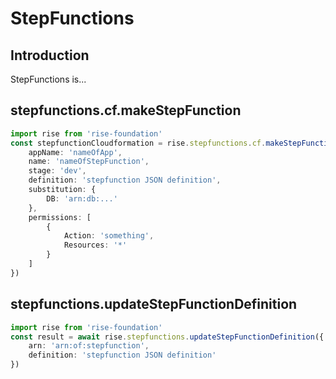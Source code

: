 # StepFunctions

## Introduction

StepFunctions is...

## stepfunctions.cf.makeStepFunction

```ts
import rise from 'rise-foundation'
const stepfunctionCloudformation = rise.stepfunctions.cf.makeStepFunction({
    appName: 'nameOfApp',
    name: 'nameOfStepFunction',
    stage: 'dev',
    definition: 'stepfunction JSON definition',
    substitution: {
        DB: 'arn:db:...'
    },
    permissions: [
        {
            Action: 'something',
            Resources: '*'
        }
    ]
})
```

## stepfunctions.updateStepFunctionDefinition

```ts
import rise from 'rise-foundation'
const result = await rise.stepfunctions.updateStepFunctionDefinition({
    arn: 'arn:of:stepfunction',
    definition: 'stepfunction JSON definition'
})
```
